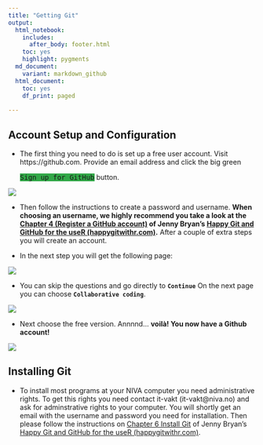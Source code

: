 ```yaml
---
title: "Getting Git"
output:
  html_notebook:
    includes:
      after_body: footer.html
    toc: yes
    highlight: pygments
  md_document:
    variant: markdown_github
  html_document:
    toc: yes
    df_print: paged
  
---
```

<style>
kbd { background-color:#32a848;  }</style>

## Account Setup and Configuration

* The first thing you need to do is set up a free user account. Visit https://github.com. Provide an email address and click the big green <p><kbd>Sign up for GitHub</kbd> button.</p>

![](images/GitHub_Page.png)

* Then follow the instructions to create a password and username. **When choosing an username, we highly recommend you take a look at the [Chapter 4 (Register a GitHub account)](https://happygitwithr.com/github-acct.html) of Jenny Bryan’s [Happy Git and GitHub for the useR (happygitwithr.com)](happygitwithr.com).**
After a couple of extra steps you will create an account.

* In the next step you will get the following page: 


![](images/GitHub_Team.png)


* You can skip the questions and go directly to **`Continue`** On the next page you can choose
**`Collaborative coding`**.
 
![](images/GitHub_Features.png)


* Next choose the free version. Annnnd... **voilà! You now have a Github account!**

![](images/GitHubNewAccount.png)

## Installing Git

* To install most programs at your NIVA computer you need administrative rights. To get this rights you need contact it-vakt (it-vakt@niva.no) and ask for adminstrative rights to your computer. You will shortly get an email with the username and password you need for installation. Then please follow the instructions on [Chapter 6 Install Git]( https://happygitwithr.com/install-git.html) of Jenny Bryan’s [Happy Git and GitHub for the useR (happygitwithr.com)](happygitwithr.com).